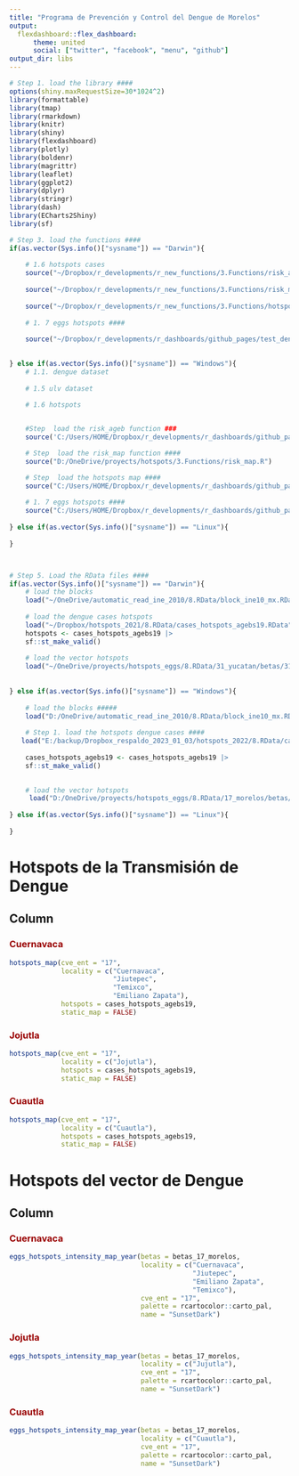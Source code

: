 ```yaml
---
title: "Programa de Prevención y Control del Dengue de Morelos"
output: 
  flexdashboard::flex_dashboard:
      theme: united
      social: ["twitter", "facebook", "menu", "github"]
output_dir: libs      
---
```


```r

# Step 1. load the library ####
options(shiny.maxRequestSize=30*1024^2)
library(formattable)
library(tmap)
library(rmarkdown)
library(knitr)
library(shiny)
library(flexdashboard)
library(plotly)
library(boldenr)
library(magrittr)
library(leaflet)
library(ggplot2)
library(dplyr)
library(stringr)
library(dash)
library(ECharts2Shiny)
library(sf)

# Step 3. load the functions ####
if(as.vector(Sys.info()["sysname"]) == "Darwin"){
    
    # 1.6 hotspots cases
    source("~/Dropbox/r_developments/r_new_functions/3.Functions/risk_agebs.R")
    
    source("~/Dropbox/r_developments/r_new_functions/3.Functions/risk_map.R")
    
    source("~/Dropbox/r_developments/r_new_functions/3.Functions/hotspots_map.R")
    
    # 1. 7 eggs hotspots ####
    
    source("~/Dropbox/r_developments/r_dashboards/github_pages/test_denv_dash_oax/3.Functions/eggs_hotspots_intensity_map_year.R")

    
} else if(as.vector(Sys.info()["sysname"]) == "Windows"){
    # 1.1. dengue dataset
    
    # 1.5 ulv dataset
    
    # 1.6 hotspots


    #Step  load the risk_ageb function ###
    source('C:/Users/HOME/Dropbox/r_developments/r_dashboards/github_pages/test_dashboard/3.Functions/risk_agebs.R')

    # Step  load the risk_map function ####
    source("D:/OneDrive/proyects/hotspots/3.Functions/risk_map.R")

    # Step  load the hotspots map ####
    source("C:/Users/HOME/Dropbox/r_developments/r_dashboards/github_pages/test_dashboard/3.Functions/hotspots_map.R")
    
    # 1. 7 eggs hotspots ####
    source("C:/Users/HOME/Dropbox/r_developments/r_dashboards/github_pages/test_denv_dash_oax/3.Functions/eggs_hotspots_intensity_map_year.R")
    
} else if(as.vector(Sys.info()["sysname"]) == "Linux"){
    
}



# Step 5. Load the RData files ####
if(as.vector(Sys.info()["sysname"]) == "Darwin"){
    # load the blocks
    load("~/OneDrive/automatic_read_ine_2010/8.RData/block_ine10_mx.RData")
    
    # load the dengue cases hotspots
    load("~/Dropbox/hotspots_2021/8.RData/cases_hotspots_agebs19.RData")
    hotspots <- cases_hotspots_agebs19 |>
    sf::st_make_valid()
    
    # load the vector hotspots
    load("~/OneDrive/proyects/hotspots_eggs/8.RData/31_yucatan/betas/31_yucatan_zinb1_betas.RData")
    
    
} else if(as.vector(Sys.info()["sysname"]) == "Windows"){
    
    # load the blocks #####
    load("D:/OneDrive/automatic_read_ine_2010/8.RData/block_ine10_mx.RData") 
    
    # Step 1. load the hotspots dengue cases ####
   load("E:/backup/Dropbox_respaldo_2023_01_03/hotspots_2022/8.RData/cases_hotspots_agebs19.RData")
    
    cases_hotspots_agebs19 <- cases_hotspots_agebs19 |>
    sf::st_make_valid()

    
    # load the vector hotspots
     load("D:/OneDrive/proyects/hotspots_eggs/8.RData/17_morelos/betas/17_morelos_zinb1_betas.RData")
    
} else if(as.vector(Sys.info()["sysname"]) == "Linux"){
    
}


```

# **Hotspots de la Transmisión de Dengue**

## Column {.tabset}

### [**Cuernavaca**]{style="color:#990000"}

```r
hotspots_map(cve_ent = "17",
             locality = c("Cuernavaca", 
                          "Jiutepec",
                          "Temixco",
                          "Emiliano Zapata"),
             hotspots = cases_hotspots_agebs19,
             static_map = FALSE)

```

### [**Jojutla**]{style="color:#990000"}
```r
hotspots_map(cve_ent = "17",
             locality = c("Jojutla"),
             hotspots = cases_hotspots_agebs19,
             static_map = FALSE)

```

### [**Cuautla**]{style="color:#990000"}
```r
hotspots_map(cve_ent = "17",
             locality = c("Cuautla"),
             hotspots = cases_hotspots_agebs19,
             static_map = FALSE)

```


# **Hotspots del vector de Dengue**

## Column {.tabset}

### [**Cuernavaca**]{style="color:#990000"}

```r
eggs_hotspots_intensity_map_year(betas = betas_17_morelos,
                                 locality = c("Cuernavaca",
                                              "Jiutepec",
                                              "Emiliano Zapata",
                                              "Temixco"),
                                 cve_ent = "17",
                                 palette = rcartocolor::carto_pal,
                                 name = "SunsetDark")
```


### [**Jojutla**]{style="color:#990000"}

```r
eggs_hotspots_intensity_map_year(betas = betas_17_morelos,
                                 locality = c("Jujutla"),
                                 cve_ent = "17",
                                 palette = rcartocolor::carto_pal,
                                 name = "SunsetDark")
```

### [**Cuautla**]{style="color:#990000"}

```r
eggs_hotspots_intensity_map_year(betas = betas_17_morelos,
                                 locality = c("Cuautla"),
                                 cve_ent = "17",
                                 palette = rcartocolor::carto_pal,
                                 name = "SunsetDark")
```

